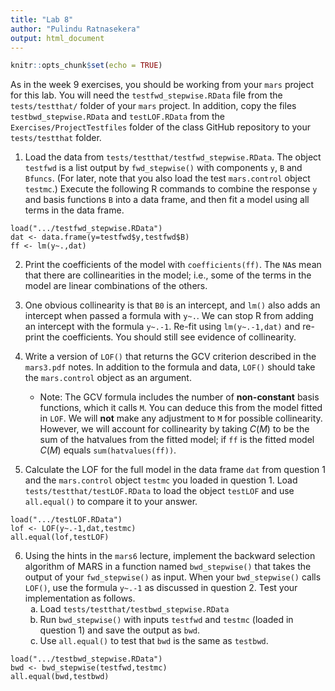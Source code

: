 ```yaml
---
title: "Lab 8"
author: "Pulindu Ratnasekera"
output: html_document
---
```


```r
knitr::opts_chunk$set(echo = TRUE)
```

As in the week 9 exercises, you should be working from your `mars`
project for this lab. You will need the `testfwd_stepwise.RData`
file from the `tests/testthat/` folder of your `mars` project.
In addition, copy the files `testbwd_stepwise.RData` and 
`testLOF.RData` from the
`Exercises/ProjectTestfiles` folder of the class GitHub 
repository to your `tests/testthat` folder.


1. Load the data from `tests/testthat/testfwd_stepwise.RData`. The
object `testfwd` is a list output by `fwd_stepwise()` with
components `y`, `B` and `Bfuncs`. (For later, note that
you also load the test
`mars.control` object `testmc`.)
Execute the following R commands to combine the response `y` and
basis functions `B` into a data frame, and then fit a model
using all terms in the data frame.

```
load(".../testfwd_stepwise.RData")
dat <- data.frame(y=testfwd$y,testfwd$B)
ff <- lm(y~.,dat)
```

2. Print the coefficients of the model with 
`coefficients(ff)`. The `NA`s mean that 
there are collinearities in the model; i.e., some of the
terms in the model are linear combinations of the 
others. 


3. One obvious collinearity is that `B0` is
an intercept, and `lm()` also adds an intercept
when passed a formula with `y~.`. We can 
stop R from adding an intercept with the 
formula `y~.-1`. Re-fit using `lm(y~.-1,dat)` and re-print the 
coefficients. You should still see evidence of collinearity.


4. Write a version of `LOF()` that returns the GCV criterion described in the `mars3.pdf` notes. In addition to the
formula and data, `LOF()` should take the `mars.control` object as an argument.
    * Note: The GCV formula includes the number of **non-constant**
    basis functions, which it calls `M`. 
    You can deduce this from the model fitted in `LOF`. 
    We will **not** make any adjustment to `M` for possible
    collinearity. However, we will account for collinearity
    by taking $C(M)$ to be the sum of the hatvalues 
    from the fitted model; if `ff` is the fitted model
    $C(M)$ equals `sum(hatvalues(ff))`.


5. Calculate the LOF for the full model in the data frame
`dat` from question 1 and the `mars.control` object
`testmc` you loaded in question 1. Load
`tests/testthat/testLOF.RData` to load the object
`testLOF` and use `all.equal()` to compare it to your answer.

```
load(".../testLOF.RData")
lof <- LOF(y~.-1,dat,testmc)
all.equal(lof,testLOF)
```

6. Using the hints in the `mars6` lecture, 
implement the backward selection algorithm of MARS in a function named `bwd_stepwise()` that takes the output of your `fwd_stepwise()` as input. When your `bwd_stepwise()` calls `LOF()`, use the 
formula `y~.-1` as discussed in question 2. 
Test your implementation as follows.
    a. Load `tests/testthat/testbwd_stepwise.RData`
    b. Run `bwd_stepwise()` with inputs `testfwd` 
    and `testmc` (loaded in question 1) and save the output as `bwd`.
    c. Use `all.equal()` to test that `bwd` is
    the same as `testbwd`.

```
load(".../testbwd_stepwise.RData")
bwd <- bwd_stepwise(testfwd,testmc)
all.equal(bwd,testbwd)
```

